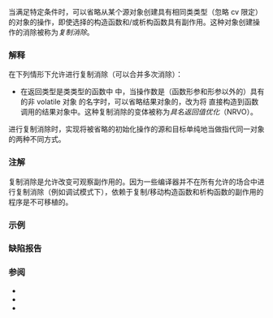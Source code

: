 {{title|复制消除}}
{{cpp/language/initialization/navbar}}
当满足特定条件时，可以省略从某个源对象创建具有相同类类型（忽略 cv 限定）的对象的操作，即使选择的构造函数和/或析构函数具有副作用。这种对象创建操作的消除被称为''复制消除''{{sep}}。

===解释===
在下列情形下允许进行复制消除（可以合并多次消除）：
* 在返回类型是类类型的函数中 {{rlp|return|{{c/core|return}} 语句}}中，当操作数是（函数形参和{{rlp|catch|处理块}}形参以外的）具有{{rlps|storage duration#自动存储期}}的非 volatile 对象 {{c|obj}} 的名字时，可以省略结果对象的{{rlp|copy initialization|复制初始化}}，改为将 {{c|obj}} 直接构造到函数调用的结果对象中。这种复制消除的变体被称为''具名返回值优化''（NRVO）。
{{rev begin}}
{{rev|until=c++17|
* 当以尚未绑定到引用的临时类对象 {{c|obj}} 复制初始化类对象 {{c|target}} 时，可以省略该复制初始化，改为将 {{c|obj}} 直接构造到 {{c|target}} 中。这种复制消除的变体被称为''无名返回值优化''（URVO）。从 C++17 开始，无名返回值优化是强制要求的，而不再被当做复制消除；见下文。
}}
{{rev|since=c++11|
* 在 {{rlp|throw|{{c/core|throw}} 表达式}}中，当操作数是（函数形参和处理块形参以外的）具有自动存储期的非 volatile 对象 {{c|obj}} 的名字，并且 {{c|obj}} 属于某个不包含最内层外围 {{rlp|try|{{c/core|try}} 块}}（如果存在）的{{rlp|scope|作用域}}时，可以省略异常对象的复制初始化，改为将 {{c|obj}} 直接构造到异常对象中。
* 在{{rlp|catch|处理块}}中，可以省略处理块实参的复制初始化，改为将处理块形参视为异常对象的别名。只要此类复制消除不会影响程序原本的含义（除了处理块实参的构造函数和析构函数的执行以外）。
}}
{{rev|since=c++20|
* 在{{rlp|coroutines|协程}}中，可以消除协程形参的复制，改为将到该副本的引用全部替换成到对应形参的引用。只要此类复制消除不会影响程序原本的含义（除了处理块实参的构造函数和析构函数的执行以外）。
}}
{{rev end}}

进行复制消除时，实现将被省略的初始化操作的源和目标单纯地当做指代同一对象的两种不同方式。

{{rev begin}}
{{rev|until=c++11|
该对象会在假如不进行优化时两个对象中后被销毁的对象销毁时销毁。
}}
{{rev|since=c++11|
如果被选择的构造函数的首个形参类型是到该对象的类型的右值引用，该对象会在目标对象本应被销毁时销毁。否则该对象会在假如不进行优化时两个对象中后被销毁的对象销毁时销毁。
}}
{{rev end}}


{{rrev|since=c++17|
====纯右值语义（“有保证的复制消除”）====
从 C++17 起，非必须不会将纯右值实质化，并且它会被直接构造到其最终目标的存储中。这有时候意味着，即便语言的语法看起来进行了复制/移动（例如{{rlp|copy initialization|复制初始化}}），也并不进行复制/移动——这表示该类型完全不需要具有可访问的复制/移动构造函数。其例子包括：
* 在 {{rlp|return|return 语句}}中，当操作数是一个与函数返回类型相同（忽略 {{rlp|cv|cv 限定}}）的类类型的{{rlp|value category|纯右值}}时：
{{source|1=
T f()
{
    return U(); // 构造一个 U 类型的临时量，然后从临时量初始化返回的 T
}
T g()
{
    return T(); // 直接构造返回的 T；没有移动
}
}}
: &lt;!--CWG2426--&gt; 返回类型的析构函数必须在 return 语句位置可访问且未被弃置，即使没有 T 对象要被销毁也是如此。
* 在对象的初始化中，当初始化器表达式是一个与变量类型相同（忽略 {{rlp|cv|cv 限定}}）的类类型的{{rlp|value category|纯右值}}时：
{{source|1=
T x = T(T(f())); // 直接以 f() 的结果初始化 x；没有移动
}}
: 只能在已知要初始化的对象不是潜在重叠的子对象时应用此规则：
{{source|
struct C { /* ... */ };
C f();

struct D;
D g();

struct D : C
{
    D() : C(f()) {}    // 初始化基类子对象时无消除
    D(int) : D(g()) {} // 无消除，因为正在初始化的 D 对象可能是某个其他类的基类子对象
};
}}

注意：上述规则指定的不是优化，并且标准并未正式将其描述为“复制消除”（因为并无被消除的东西）。针对{{rlp|value category|纯右值}}和{{rlp|implicit conversion#临时量实质化|临时量}}的 C++17 核心语言规定在本质上不同于之前的 C++ 版本：不再有用于复制/移动的临时量。描述 C++17 机制的另一种方式是“未实质化的值传递”或“延迟临时量实质化”：返回并使用纯右值时不实质化临时量。
}}

===注解===
复制消除是允许改变可观察副作用的{{rev inl|until=c++14|唯一得到允许的优化形式}}{{rev inl|since=c++14|两种允许的优化形式之一，另一种是{{rlp|new#分配|分配消除与扩展}}}}。因为一些编译器并不在所有允许的场合中进行复制消除（例如调试模式下），依赖于复制/移动构造函数和析构函数的副作用的程序是不可移植的。

{{rrev|since=c++11|
在 {{c/core|return}} 语句或 {{c/core|throw}} 表达式中，如果编译器不能进行复制消除，但满足或者（若非源是函数形参）本应满足复制消除的条件，那么{{rev inl|until=c++23|即使源操作数由左值代表，编译器也将尝试使用移动构造函数}}{{rev inl|since=c++23|就会将源操作数当做右值}}；细节见 {{rlp|return#注解|{{c/core|return}} 语句}}。

在{{rlp|constant expression|常量表达式}}和{{rlp|constant initialization|常量初始化}}中，保证进行返回值优化&lt;!-- CWG 2022 --&gt;，但禁止具名返回值优化&lt;!-- CWG 2278 --&gt;：
{{source|1=
struct A
{
    void* p;
    constexpr A() : p(this) {}
    A(const A&amp;); // 禁用可平凡复制性
};

constexpr A a;  // OK: a.p 指向 a

constexpr A f()
{
    A x;
    return x;
}
constexpr A b = f(); // 错误：b.p 会悬垂，并会指向 f 中的 x

constexpr A c = A(); // (C++17 前) error: c.p 将悬垂并指向临时量
                     // (C++17 起) OK: c.p 指向 c; 不涉及临时量
}}
}}

{{feature test macro|std=C++17|value=201606L|__cpp_guaranteed_copy_elision|通过简化的{{rlp|value category|值类别}}提供有保证的复制消除}}

===示例===
{{example
|
|code=
#include &lt;iostream&gt;

struct Noisy
{
    Noisy() { std::cout &lt;&lt; "在 " &lt;&lt; this &lt;&lt; " 构造" &lt;&lt; '\n'; }
    Noisy(const Noisy&amp;) { std::cout &lt;&lt; "复制构造\n"; }
    Noisy(Noisy&amp;&amp;) { std::cout &lt;&lt; "移动构造\n"; }
    ~Noisy() { std::cout &lt;&lt; "在 " &lt;&lt; this &lt;&lt; " 析构" &lt;&lt; '\n'; }
};

Noisy f()
{
    Noisy v = Noisy(); // (C++17 前) 从临时量初始化 v 时发生复制消除，可能调用移动构造函数
                       // (C++17 起) "有保证的复制消除"
    return v; // 从 v 到结果对象的复制消除，可能调用移动构造函数
}

void g(Noisy arg)
{
    std::cout &lt;&lt; "&amp;arg = " &lt;&lt; &amp;arg &lt;&lt; '\n';
}

int main()
{
    Noisy v = f(); // (C++17 前) 从 f() 的结果初始化 v 时发生复制消除
                   // (C++17 起) "有保证的复制消除"
    
    std::cout &lt;&lt; "&amp;v = " &lt;&lt; &amp;v &lt;&lt; '\n';
    
    g(f()); // (C++17 前) 从 f() 的结果初始化实参时发生复制消除
            // (C++17 起) "有保证的复制消除"
}
|p=true
|output=
在 0x7fffd635fd4e 构造
&amp;v = 0x7fffd635fd4e
在 0x7fffd635fd4f 构造
&amp;arg = 0x7fffd635fd4f
在 0x7fffd635fd4f 析构
在 0x7fffd635fd4e 析构
}}

===缺陷报告===
{{dr list begin}}
{{dr list item|wg=cwg|dr=1967|std=C++11|before=在通过移动构造函数完成复制消除时依然会考虑被移动的对象的生存期|after=不考虑}}
{{dr list item|wg=cwg|dr=2426|std=C++17|before=返回纯右值时不要求析构函数|after=潜在调用析构函数}}
{{dr list item|wg=cwg|dr=2930|std=C++98|before=只有复制（或移动）操作可以被消除，但&lt;br&gt;复制初始化可以选择复制（或移动）构造函数|after=会消除有关的复制初始化&lt;br&gt;造成的所有对象构造}}
{{dr list end}}

===参阅===
* {{rlp|copy initialization|复制初始化}}
* {{rlp|copy constructor|复制构造函数}}
* {{rlp|move constructor|移动构造函数}}

{{langlinks|de|en|es|fr|it|ja|ko|pt|ru}}